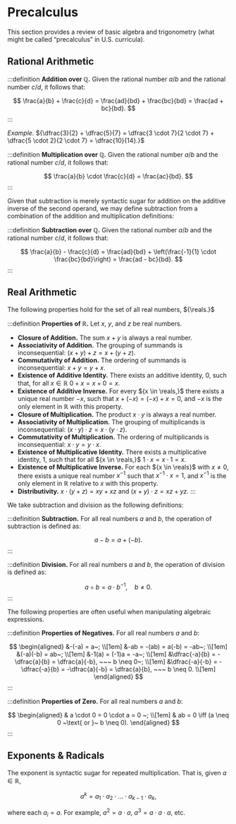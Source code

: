 # Precalculus

This section provides a review of basic algebra and trigonometry (what might be called “precalculus” in U.S. curricula).

## Rational Arithmetic

:::definition
__Addition over ${\mathbb{Q}}$.__ Given the rational number ${a/b}$ and the rational number ${c/d,}$ it follows that:

$$
	\frac{a}{b} + \frac{c}{d} = \frac{ad}{bd} + \frac{bc}{bd} = \frac{ad + bc}{bd}.
$$
:::

_Example._ ${\dfrac{3}{2} + \dfrac{5}{7} = \dfrac{3 \cdot 7}{2 \cdot 7} + \dfrac{5 \cdot 2}{2 \cdot 7} = \dfrac{10}{14}.}$



:::definition
__Multiplication over ${\mathbb{Q}}$.__ Given the rational number ${a/b}$ and the rational number ${c/d,}$ it follows that:

$$
	\frac{a}{b} \cdot \frac{c}{d} = \frac{ac}{bd}.
$$
:::


Given that subtraction is merely syntactic sugar for addition on the additive inverse of the second operand, we may define subtraction from a combination of the addition and multiplication definitions:

:::definition
__Subtraction over ${\mathbb{Q}}$.__ Given the rational number ${a/b}$ and the rational number ${c/d,}$ it follows that:

$$
	\frac{a}{b} - \frac{c}{d} = \frac{ad}{bd} + \left(\frac{-1}{1} \cdot \frac{bc}{bd}\right) = \frac{ad - bc}{bd}.
$$
:::

## Real Arithmetic
The following properties hold for the set of all real numbers, ${\reals.}$

:::definition
__Properties of ${\mathbb{R}.}$__ Let ${x,}$ ${y,}$ and ${z}$ be real numbers.

- __Closure of Addition.__ The sum ${x + y}$ is always a real number.
- __Associativity of Addition.__ The grouping of summands is inconsequential: ${(x + y) + z = x + (y + z).}$
- __Commutativity of Addition.__ The ordering of summands is inconsequential: ${x + y = y + x.}$
- __Existence of Additive Identity.__ There exists an additive identity, ${0,}$ such that, for all ${x \in \mathbb{R}}$ ${0 + x = x + 0 = x.}$
- __Existence of Additive Inverse.__ For every ${x \in \reals,}$ there exists a unique real number ${-x,}$ such that ${x + (-x) = (-x) + x = 0,}$ and ${-x}$ is the only element in ${\mathbb{R}}$ with this property.
- __Closure of Multiplication.__ The product ${x \cdot y}$ is always a real number.
- __Associativity of Multiplication.__ The grouping of multiplicands is inconsequential: ${(x \cdot y) \cdot z = x \cdot (y \cdot z).}$
- __Commutativity of Multiplication.__ The ordering of multiplicands is inconsequential:  ${x \cdot y = y \cdot x.}$
- __Existence of Multiplicative Identity.__ There exists a multiplicative identity, ${1,}$ such that for all ${x \in \reals,}$ ${1 \cdot x = x \cdot 1 = x.}$
- __Existence of Multiplicative Inverse.__ For each ${x \in \reals}$ with ${x \neq 0,}$ there exists a unique real number ${x^{-1}}$ such that ${x^{-1} \cdot x = 1,}$ and ${x^{-1}}$ is the only element in ${\mathbb{R}}$ relative to ${x}$ with this property.
- __Distributivity.__ ${x \cdot (y + z) = xy + xz}$ and ${(x + y) \cdot z = xz + yz.}$
:::

We take subtraction and division as the following definitions:

:::definition
__Subtraction.__ For all real numbers ${a}$ and ${b,}$ the operation of subtraction is defined as:

$$
	a - b = a + (-b).
$$
:::

:::definition
__Division.__ For all real numbers ${a}$ and ${b,}$ the operation of division is defined as:

$$
	a \div b = a \cdot b^{-1}, ~~~~ b \neq 0.
$$
:::

The following properties are often useful when manipulating algebraic expressions.

:::definition
__Properties of Negatives.__ For all real numbers ${a}$ and ${b:}$

$$
	\begin{aligned}
		&-(-a) = a~; \\[1em]
		&-ab = -(ab) = a(-b) = -ab~; \\[1em]
		&(-a)(-b) = ab~; \\[1em]
		&-1(a) = (-1)a = -a~; \\[1em]
		&\dfrac{-a}{b} = -\dfrac{a}{b} = \dfrac{a}{-b}, ~~~ b \neq 0~; \\[1em]
		&\dfrac{-a}{-b} = -\dfrac{-a}{b} = -\dfrac{a}{-b} = \dfrac{a}{b}, ~~~ b \neq 0. \\[1em]
	\end{aligned}
$$
:::

:::definition
__Properties of Zero.__ For all real numbers ${a}$ and ${b:}$

$$
	\begin{aligned}
		& a \cdot 0 = 0 \cdot a = 0 ~; \\[1em]
		& ab = 0 \iff (a \neq 0 ~\text{ or }~ b \neq 0).
	\end{aligned}
$$
:::

## Exponents & Radicals
The exponent is syntactic sugar for repeated multiplication. That is, given ${a \in \mathbb{R},}$

$$
	a^k = a_1 \cdot a_2 \cdot \ldots \cdot a_{k-1} \cdot a_k,
$$

where each ${a_i = a.}$ For example, ${a^2 = a \cdot a,}$ ${a^3 = a \cdot a \cdot a,}$ etc.